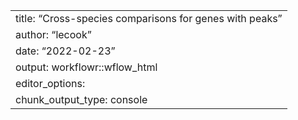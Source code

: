 ---
title: "Cross-species comparisons for genes with peaks"
author: "lecook"
date: "2022-02-23"
output: workflowr::wflow_html
editor_options:
  chunk_output_type: console
---